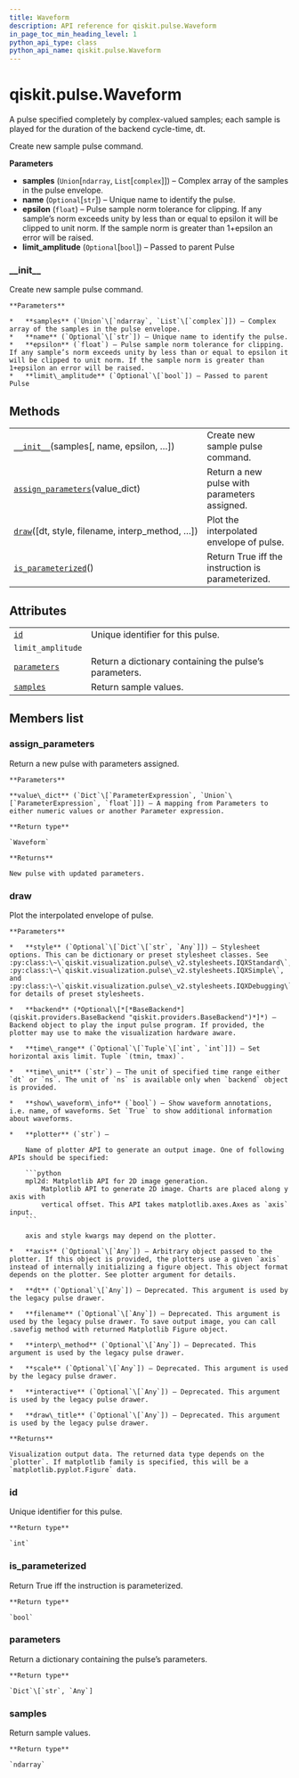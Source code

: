 ```yaml
---
title: Waveform
description: API reference for qiskit.pulse.Waveform
in_page_toc_min_heading_level: 1
python_api_type: class
python_api_name: qiskit.pulse.Waveform
---
```


# qiskit.pulse.Waveform

<Class id="qiskit.pulse.Waveform" isDedicatedPage={true} github="https://github.com/qiskit/qiskit/tree/stable/0.18/qiskit/pulse/library/waveform.py" signature="Waveform(samples, name=None, epsilon=1e-07, limit_amplitude=None)" modifiers="class">
  A pulse specified completely by complex-valued samples; each sample is played for the duration of the backend cycle-time, dt.

  Create new sample pulse command.

  **Parameters**

  *   **samples** (`Union`\[`ndarray`, `List`\[`complex`]]) – Complex array of the samples in the pulse envelope.
  *   **name** (`Optional`\[`str`]) – Unique name to identify the pulse.
  *   **epsilon** (`float`) – Pulse sample norm tolerance for clipping. If any sample’s norm exceeds unity by less than or equal to epsilon it will be clipped to unit norm. If the sample norm is greater than 1+epsilon an error will be raised.
  *   **limit\_amplitude** (`Optional`\[`bool`]) – Passed to parent Pulse

  ### \_\_init\_\_

  <Function id="qiskit.pulse.Waveform.__init__" signature="__init__(samples, name=None, epsilon=1e-07, limit_amplitude=None)">
    Create new sample pulse command.

    **Parameters**

    *   **samples** (`Union`\[`ndarray`, `List`\[`complex`]]) – Complex array of the samples in the pulse envelope.
    *   **name** (`Optional`\[`str`]) – Unique name to identify the pulse.
    *   **epsilon** (`float`) – Pulse sample norm tolerance for clipping. If any sample’s norm exceeds unity by less than or equal to epsilon it will be clipped to unit norm. If the sample norm is greater than 1+epsilon an error will be raised.
    *   **limit\_amplitude** (`Optional`\[`bool`]) – Passed to parent Pulse
  </Function>

  ## Methods

  |                                                                                                                        |                                                   |
  | ---------------------------------------------------------------------------------------------------------------------- | ------------------------------------------------- |
  | [`__init__`](#qiskit.pulse.Waveform.__init__ "qiskit.pulse.Waveform.__init__")(samples\[, name, epsilon, …])           | Create new sample pulse command.                  |
  | [`assign_parameters`](#qiskit.pulse.Waveform.assign_parameters "qiskit.pulse.Waveform.assign_parameters")(value\_dict) | Return a new pulse with parameters assigned.      |
  | [`draw`](#qiskit.pulse.Waveform.draw "qiskit.pulse.Waveform.draw")(\[dt, style, filename, interp\_method, …])          | Plot the interpolated envelope of pulse.          |
  | [`is_parameterized`](#qiskit.pulse.Waveform.is_parameterized "qiskit.pulse.Waveform.is_parameterized")()               | Return True iff the instruction is parameterized. |

  ## Attributes

  |                                                                                      |                                                        |
  | ------------------------------------------------------------------------------------ | ------------------------------------------------------ |
  | [`id`](#qiskit.pulse.Waveform.id "qiskit.pulse.Waveform.id")                         | Unique identifier for this pulse.                      |
  | `limit_amplitude`                                                                    |                                                        |
  | [`parameters`](#qiskit.pulse.Waveform.parameters "qiskit.pulse.Waveform.parameters") | Return a dictionary containing the pulse’s parameters. |
  | [`samples`](#qiskit.pulse.Waveform.samples "qiskit.pulse.Waveform.samples")          | Return sample values.                                  |

  ## Members list

  ### assign\_parameters

  <Function id="qiskit.pulse.Waveform.assign_parameters" signature="assign_parameters(value_dict)">
    Return a new pulse with parameters assigned.

    **Parameters**

    **value\_dict** (`Dict`\[`ParameterExpression`, `Union`\[`ParameterExpression`, `float`]]) – A mapping from Parameters to either numeric values or another Parameter expression.

    **Return type**

    `Waveform`

    **Returns**

    New pulse with updated parameters.
  </Function>

  ### draw

  <Function id="qiskit.pulse.Waveform.draw" signature="draw(dt=None, style=None, filename=None, interp_method=None, scale=None, interactive=None, draw_title=None, backend=None, time_range=None, time_unit='dt', show_waveform_info=True, plotter='mpl2d', axis=None)">
    Plot the interpolated envelope of pulse.

    **Parameters**

    *   **style** (`Optional`\[`Dict`\[`str`, `Any`]]) – Stylesheet options. This can be dictionary or preset stylesheet classes. See :py:class:\~\`qiskit.visualization.pulse\_v2.stylesheets.IQXStandard\`, :py:class:\~\`qiskit.visualization.pulse\_v2.stylesheets.IQXSimple\`, and :py:class:\~\`qiskit.visualization.pulse\_v2.stylesheets.IQXDebugging\` for details of preset stylesheets.

    *   **backend** (*Optional\[*[*BaseBackend*](qiskit.providers.BaseBackend "qiskit.providers.BaseBackend")*]*) – Backend object to play the input pulse program. If provided, the plotter may use to make the visualization hardware aware.

    *   **time\_range** (`Optional`\[`Tuple`\[`int`, `int`]]) – Set horizontal axis limit. Tuple `(tmin, tmax)`.

    *   **time\_unit** (`str`) – The unit of specified time range either `dt` or `ns`. The unit of `ns` is available only when `backend` object is provided.

    *   **show\_waveform\_info** (`bool`) – Show waveform annotations, i.e. name, of waveforms. Set `True` to show additional information about waveforms.

    *   **plotter** (`str`) –

        Name of plotter API to generate an output image. One of following APIs should be specified:

        ```python
        mpl2d: Matplotlib API for 2D image generation.
            Matplotlib API to generate 2D image. Charts are placed along y axis with
            vertical offset. This API takes matplotlib.axes.Axes as `axis` input.
        ```

        axis and style kwargs may depend on the plotter.

    *   **axis** (`Optional`\[`Any`]) – Arbitrary object passed to the plotter. If this object is provided, the plotters use a given `axis` instead of internally initializing a figure object. This object format depends on the plotter. See plotter argument for details.

    *   **dt** (`Optional`\[`Any`]) – Deprecated. This argument is used by the legacy pulse drawer.

    *   **filename** (`Optional`\[`Any`]) – Deprecated. This argument is used by the legacy pulse drawer. To save output image, you can call .savefig method with returned Matplotlib Figure object.

    *   **interp\_method** (`Optional`\[`Any`]) – Deprecated. This argument is used by the legacy pulse drawer.

    *   **scale** (`Optional`\[`Any`]) – Deprecated. This argument is used by the legacy pulse drawer.

    *   **interactive** (`Optional`\[`Any`]) – Deprecated. This argument is used by the legacy pulse drawer.

    *   **draw\_title** (`Optional`\[`Any`]) – Deprecated. This argument is used by the legacy pulse drawer.

    **Returns**

    Visualization output data. The returned data type depends on the `plotter`. If matplotlib family is specified, this will be a `matplotlib.pyplot.Figure` data.
  </Function>

  ### id

  <Attribute id="qiskit.pulse.Waveform.id">
    Unique identifier for this pulse.

    **Return type**

    `int`
  </Attribute>

  ### is\_parameterized

  <Function id="qiskit.pulse.Waveform.is_parameterized" signature="is_parameterized()">
    Return True iff the instruction is parameterized.

    **Return type**

    `bool`
  </Function>

  ### parameters

  <Attribute id="qiskit.pulse.Waveform.parameters">
    Return a dictionary containing the pulse’s parameters.

    **Return type**

    `Dict`\[`str`, `Any`]
  </Attribute>

  ### samples

  <Attribute id="qiskit.pulse.Waveform.samples">
    Return sample values.

    **Return type**

    `ndarray`
  </Attribute>
</Class>

